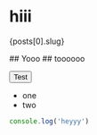 <!-- Metadata -->

<!-- Components -->

<!-- Content -->

# hiii

<p>{posts[0].slug}</p>

<div className="container ml-20">
  ## Yooo
  ## toooooo
</div>

<Button href="#" className="bg-red">Test</Button>

- one
- two

```js
console.log('heyyy')
```
